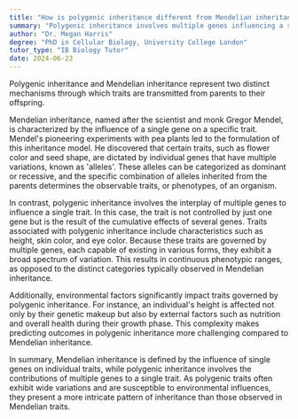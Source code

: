 ```yaml
---
title: "How is polygenic inheritance different from Mendelian inheritance?"
summary: "Polygenic inheritance involves multiple genes influencing a single trait, whereas Mendelian inheritance involves single genes determining single traits."
author: "Dr. Megan Harris"
degree: "PhD in Cellular Biology, University College London"
tutor_type: "IB Biology Tutor"
date: 2024-06-23
---
```


Polygenic inheritance and Mendelian inheritance represent two distinct mechanisms through which traits are transmitted from parents to their offspring. 

Mendelian inheritance, named after the scientist and monk Gregor Mendel, is characterized by the influence of a single gene on a specific trait. Mendel's pioneering experiments with pea plants led to the formulation of this inheritance model. He discovered that certain traits, such as flower color and seed shape, are dictated by individual genes that have multiple variations, known as 'alleles'. These alleles can be categorized as dominant or recessive, and the specific combination of alleles inherited from the parents determines the observable traits, or phenotypes, of an organism.

In contrast, polygenic inheritance involves the interplay of multiple genes to influence a single trait. In this case, the trait is not controlled by just one gene but is the result of the cumulative effects of several genes. Traits associated with polygenic inheritance include characteristics such as height, skin color, and eye color. Because these traits are governed by multiple genes, each capable of existing in various forms, they exhibit a broad spectrum of variation. This results in continuous phenotypic ranges, as opposed to the distinct categories typically observed in Mendelian inheritance.

Additionally, environmental factors significantly impact traits governed by polygenic inheritance. For instance, an individual's height is affected not only by their genetic makeup but also by external factors such as nutrition and overall health during their growth phase. This complexity makes predicting outcomes in polygenic inheritance more challenging compared to Mendelian inheritance.

In summary, Mendelian inheritance is defined by the influence of single genes on individual traits, while polygenic inheritance involves the contributions of multiple genes to a single trait. As polygenic traits often exhibit wide variations and are susceptible to environmental influences, they present a more intricate pattern of inheritance than those observed in Mendelian traits.
    